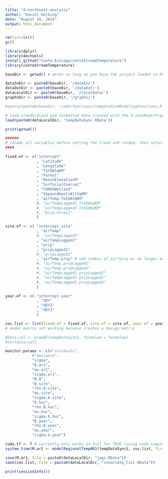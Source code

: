 ```yaml
---
title: "4-northeast-analysis"
author: "Daniel Hocking"
date: "August 28, 2014"
output: html_document
---
```


```r

rm(list=ls())
gc()

```


```r
library(dplyr)
library(devtools)
install_github("Conte-Ecology/conteStreamTemperature")
library(conteStreamTemperature)

baseDir <- getwd() # works as long as you have the project loaded in RStudio - does not work for kniting

dataInDir <- paste0(baseDir, '/dataIn/')
dataOutDir <- paste0(baseDir, '/dataOut/')
dataLocalDir <- paste0(baseDir, '/localData/')
graphsDir <- paste0(baseDir, '/graphs/')

#source(paste0(baseDir, 'code/functions/temperatureModelingFunctions.R'))

# load standardized and formatted data created with the 3-statModelPrep.Rmd script
load(paste0(dataLocalDir, 'tempDataSync.RData'))
```

```r
print(getwd())
```

```r

######
# rename all variables before setting the fixed and random, then select them by list?
####

fixed.ef <- c("intercept" 
              , "Latitude" 
              , "Longitude" 
              , "TotDASqKM" 
              , "Forest" 
              , "ReachElevationM" 
              , "SurficialCoarseC" 
              , "CONUSWetland" 
              , "ImpoundmentsAllSqKM" 
              , "airTemp.TotDASqKM"
              #, "airTempLagged1.TotDASqKM"
              #, "airTempLagged2.TotDASqKM"
              #, "prcp.Forest"
              )

site.ef <- c( "intercept.site" 
              , "airTemp" 
              #, "airTempLagged1"
              , "airTempLagged2" 
              , "prcp" 
              , "prcpLagged1" 
              #, "prcpLagged2"
              , "airTemp.prcp" # add combos of air*prcp or do longer moving means????
              #, "airTemp.prcpLagged1"
              #, "airTemp.prcpLagged2"
              #, "airTempLagged1.prcpLagged1"
              #, "airTempLagged1.prcpLagged2"
              #, "airTempLagged2.prcpLagged2"
              )

year.ef <- c( "intercept.year"
              , "dOY" 
              , "dOY2"
              , "dOY3"
              )

cov.list <- list(fixed.ef = fixed.ef, site.ef = site.ef, year.ef = year.ef, huc.ef = site.ef, ar1.ef = site.ef)
# model matrix not working because creates a design matrix

#data.cal <- prepDF(tempDataSyncS, formulae = formulae)
#str(data.cal)

monitor.params <- c(#"residuals",
            #"deviance",
            "sigma",
            "B.ar1",
            "mu.ar1",
            "sigma.ar1",
            "B.0",
            "B.site",
            "rho.B.site",
            "mu.site",
            "sigma.b.site",
            "B.huc",
            "rho.B.huc",
            "mu.huc",
            "sigma.b.huc",
            "B.year",
            "rho.B.year",
            "mu.year",
            "sigma.b.year")

coda.tf <- T # currently only works in full for TRUE (using coda.samples)
system.time(M.ar1 <- modelRegionalTempAR1(tempDataSyncS, cov.list, firstObsRows = firstObsRows, evalRows = evalRows, n.burn = 1000, n.it = 1000, n.thin = 1, nc = 3, coda = coda.tf, param.list = monitor.params)) # Slow with AR1: ~3-6 min per 100 iterations (13 min per 100 iter for site AR)

save(M.ar1, file = paste0(dataLocalDir, "jags.RData"))
save(cov.list, file = paste0(dataLocalDir, "covariate_list.RData"))

```


```r

print(sessionInfo())

```





